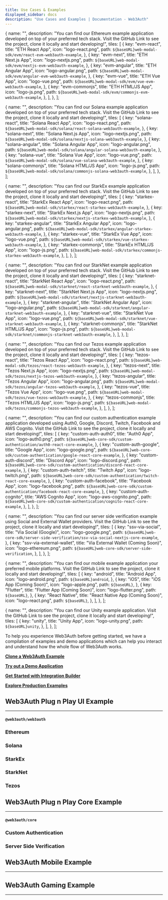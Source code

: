 ```yaml
---
title: Use Cases & Examples
displayed_sidebar: docs
description: "Use Cases and Examples | Documentation - Web3Auth"
---
```




  {
    name: "",
    description:
      "You can find our Ethereum example application developed on top of your preferred tech stack. Visit the GitHub Link to see the project, clone it locally and start developing!",
    tiles: [
      {
        key: "evm-react",
        title: "ETH React App",
        icon: "logo-react.png",
        path: `${baseURL}web-modal-sdk/evm/react-evm-web3auth-example`,
      },
      {
        key: "evm-next",
        title: "ETH Next.js App",
        icon: "logo-nextjs.png",
        path: `${baseURL}web-modal-sdk/evm/nextjs-evm-web3auth-example`,
      },
      {
        key: "evm-angular",
        title: "ETH Angular App",
        icon: "logo-angular.png",
        path: `${baseURL}web-modal-sdk/evm/angular-evm-web3auth-example`,
      },
      {
        key: "evm-vue",
        title: "ETH Vue App",
        icon: "logo-vue.png",
        path: `${baseURL}web-modal-sdk/evm/vue-evm-web3auth-example`,
      },
      {
        key: "evm-commonjs",
        title: "ETH HTML/JS App",
        icon: "logo-js.png",
        path: `${baseURL}web-modal-sdk/evm/commonjs-evm-web3auth-example`,
      },
    ],
  },
];

  {
    name: "",
    description:
      "You can find our Solana example application developed on top of your preferred tech stack. Visit the GitHub Link to see the project, clone it locally and start developing!",
    tiles: [
      {
        key: "solana-react",
        title: "Solana React App",
        icon: "logo-react.png",
        path: `${baseURL}web-modal-sdk/solana/react-solana-web3auth-example`,
      },
      {
        key: "solana-next",
        title: "Solana Next.js App",
        icon: "logo-nextjs.png",
        path: `${baseURL}web-modal-sdk/solana/nextjs-solana-web3auth-example`,
      },
      {
        key: "solana-angular",
        title: "Solana Angular App",
        icon: "logo-angular.png",
        path: `${baseURL}web-modal-sdk/solana/angular-solana-web3auth-example`,
      },
      {
        key: "solana-vue",
        title: "Solana Vue App",
        icon: "logo-vue.png",
        path: `${baseURL}web-modal-sdk/solana/vue-solana-web3auth-example`,
      },
      {
        key: "solana-commonjs",
        title: "Solana HTML/JS App",
        icon: "logo-js.png",
        path: `${baseURL}web-modal-sdk/solana/commonjs-solana-web3auth-example`,
      },
    ],
  },
];

  {
    name: "",
    description:
      "You can find our StarkEx example application developed on top of your preferred tech stack. Visit the GitHub Link to see the project, clone it locally and start developing!",
    tiles: [
      {
        key: "starkex-react",
        title: "StarkEx React App",
        icon: "logo-react.png",
        path: `${baseURL}web-modal-sdk/starkex/react-starkex-web3auth-example`,
      },
      {
        key: "starkex-next",
        title: "StarkEx Next.js App",
        icon: "logo-nextjs.png",
        path: `${baseURL}web-modal-sdk/starkex/nextjs-starkex-web3auth-example`,
      },
      {
        key: "starkex-angular",
        title: "StarkEx Angular App",
        icon: "logo-angular.png",
        path: `${baseURL}web-modal-sdk/starkex/angular-starkex-web3auth-example`,
      },
      {
        key: "starkex-vue",
        title: "StarkEx Vue App",
        icon: "logo-vue.png",
        path: `${baseURL}web-modal-sdk/starkex/vue-starkex-web3auth-example`,
      },
      {
        key: "starkex-commonjs",
        title: "StarkEx HTML/JS App",
        icon: "logo-js.png",
        path: `${baseURL}web-modal-sdk/starkex/commonjs-starkex-web3auth-example`,
      },
    ],
  },
];

  {
    name: "",
    description:
      "You can find our StarkNet example application developed on top of your preferred tech stack. Visit the GitHub Link to see the project, clone it locally and start developing!",
    tiles: [
      {
        key: "starknet-react",
        title: "StarkNet React App",
        icon: "logo-react.png",
        path: `${baseURL}web-modal-sdk/starknet/react-starknet-web3auth-example`,
      },
      {
        key: "starknet-next",
        title: "StarkNet Next.js App",
        icon: "logo-nextjs.png",
        path: `${baseURL}web-modal-sdk/starknet/nextjs-starknet-web3auth-example`,
      },
      {
        key: "starknet-angular",
        title: "StarkNet Angular App",
        icon: "logo-angular.png",
        path: `${baseURL}web-modal-sdk/starknet/angular-starknet-web3auth-example`,
      },
      {
        key: "starknet-vue",
        title: "StarkNet Vue App",
        icon: "logo-vue.png",
        path: `${baseURL}web-modal-sdk/starknet/vue-starknet-web3auth-example`,
      },
      {
        key: "starknet-commonjs",
        title: "StarkNet HTML/JS App",
        icon: "logo-js.png",
        path: `${baseURL}web-modal-sdk/starknet/commonjs-starknet-web3auth-example`,
      },
    ],
  },
];

  {
    name: "",
    description:
      "You can find our Tezos example application developed on top of your preferred tech stack. Visit the GitHub Link to see the project, clone it locally and start developing!",
    tiles: [
      {
        key: "tezos-react",
        title: "Tezos React App",
        icon: "logo-react.png",
        path: `${baseURL}web-modal-sdk/tezos/react-tezos-web3auth-example`,
      },
      {
        key: "tezos-next",
        title: "Tezos Next.js App",
        icon: "logo-nextjs.png",
        path: `${baseURL}web-modal-sdk/tezos/nextjs-tezos-web3auth-example`,
      },
      {
        key: "tezos-angular",
        title: "Tezos Angular App",
        icon: "logo-angular.png",
        path: `${baseURL}web-modal-sdk/tezos/angular-tezos-web3auth-example`,
      },
      {
        key: "tezos-vue",
        title: "Tezos Vue App",
        icon: "logo-vue.png",
        path: `${baseURL}web-modal-sdk/tezos/vue-tezos-web3auth-example`,
      },
      {
        key: "tezos-commonjs",
        title: "Tezos HTML/JS App",
        icon: "logo-js.png",
        path: `${baseURL}web-modal-sdk/tezos/commonjs-tezos-web3auth-example`,
      },
    ],
  },
];

  {
    name: "",
    description:
      "You can find our custom authentication example application developed using Auth0, Google, Discord, Twitch, Facebook and AWS Cognito. Visit the GitHub Link to see the project, clone it locally and start developing!",
    tiles: [
      {
        key: "custom-auth-auth0",
        title: "Auth0 App",
        icon: "logo-auth0.png",
        path: `${baseURL}web-core-sdk/custom-authentication/auth0-react-core-example`,
      },
      {
        key: "custom-auth-google",
        title: "Google App",
        icon: "logo-google.png",
        path: `${baseURL}web-core-sdk/custom-authentication/google-react-core-example`,
      },
      {
        key: "custom-auth-discord",
        title: "Discord App",
        icon: "logo-discord.png",
        path: `${baseURL}web-core-sdk/custom-authentication/discord-react-core-example`,
      },
      {
        key: "custom-auth-twitch",
        title: "Twitch App",
        icon: "logo-twitch.png",
        path: `${baseURL}web-core-sdk/custom-authentication/twitch-react-core-example`,
      },
      {
        key: "custom-auth-facebook",
        title: "Facebook App",
        icon: "logo-facebook.png",
        path: `${baseURL}web-core-sdk/custom-authentication/facebook-react-core-example`,
      },
      {
        key: "custom-auth-cognito",
        title: "AWS Cognito App",
        icon: "logo-aws-cognito.png",
        path: `${baseURL}web-core-sdk/custom-authentication/cognito-react-core-example`,
      },
    ],
  },
];

  {
    name: "",
    description:
      "You can find our server side verification example using Social and External Wallet providers. Visit the GitHub Link to see the project, clone it locally and start developing!",
    tiles: [
      {
        key: "ssv-via-social",
        title: "Via Social (Google)",
        icon: "logo-google.png",
        path: `${baseURL}web-core-sdk/server-side-verification/ssv-via-social-nextjs-core-example`,
      },
      {
        key: "ssv-via-external-wallet",
        title: "Via External Wallet (Coming Soon)",
        icon: "logo-ethereum.png",
        path: `${baseURL}web-core-sdk/server-side-verification`,
      },
    ],
  },
];

  {
    name: "",
    description:
      "You can find our mobile example application your preferred mobile platforms. Visit the GitHub Link to see the project, clone it locally and start developing!",
    tiles: [
      {
        key: "android",
        title: "Android App",
        icon: "logo-android.png",
        path: `${baseURL}android`,
      },
      {
        key: "iOS",
        title: "iOS App (Coming Soon)",
        icon: "logo-apple.png",
        path: `${baseURL}`,
      },
      {
        key: "Flutter",
        title: "Flutter App (Coming Soon)",
        icon: "logo-flutter.png",
        path: `${baseURL}`,
      },
      {
        key: "React Native",
        title: "React Native App (Coming Soon)",
        icon: "logo-react.png",
        path: `${baseURL}`,
      },
    ],
  },
];

  {
    name: "",
    description: "You can find our Unity example application. Visit the GitHub Link to see the project, clone it locally and start developing!",
    tiles: [
      {
        key: "unity",
        title: "Unity App",
        icon: "logo-unity.png",
        path: `${baseURL}unity`,
      },
    ],
  },
];

To help you experience Web3Auth before getting started, we have a compilation of examples and demo applications which can help you interact and
understand how the whole flow of Web3Auth works.

**[Clone a Web3Auth Example](#web3auth-plug-n-play-ui-example)**

**[Try out a Demo Application](/examples/demo)**

**[Get Started with Integration Builder](/integration-builder)**

**[Explore Production Examples](/examples/liveexamples)**

## Web3Auth Plug n Play UI Example

---

#### `@web3auth/web3auth`

### Ethereum

<Tiles tileGroups={EthereumData} />

### Solana

<Tiles tileGroups={SolanaData} />

### StarkEx

<Tiles tileGroups={StarkExData} />

### StarkNet

<Tiles tileGroups={StarkNetData} />

### Tezos

<Tiles tileGroups={TezosData} />

## Web3Auth Plug n Play Core Example

---

#### `@web3auth/core`

### Custom Authentication

<Tiles tileGroups={CustomAuthenticationData} />

### Server Side Verification

<Tiles tileGroups={ServerSideVerificationData} />

## Web3Auth Mobile Example

---

<Tiles tileGroups={MobileData} />

## Web3Auth Gaming Example

---

<Tiles tileGroups={GamingData} />
